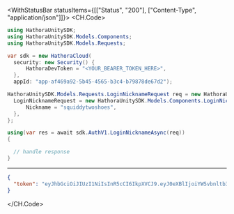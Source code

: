 

<WithStatusBar statusItems={[["Status", "200"], ["Content-Type", "application/json"]]}>
  <CH.Code>
  ```csharp LoginNickname.cs
  using HathoraUnitySDK;
using HathoraUnitySDK.Models.Components;
using HathoraUnitySDK.Models.Requests;

var sdk = new HathoraCloud(
    security: new Security() {
        HathoraDevToken = "<YOUR_BEARER_TOKEN_HERE>",
    },
    appId: "app-af469a92-5b45-4565-b3c4-b79878de67d2");

HathoraUnitySDK.Models.Requests.LoginNicknameRequest req = new HathoraUnitySDK.Models.Requests.LoginNicknameRequest() {
    LoginNicknameRequest = new HathoraUnitySDK.Models.Components.LoginNicknameRequest() {
        Nickname = "squiddytwoshoes",
    },
};

using(var res = await sdk.AuthV1.LoginNicknameAsync(req))
{

    // handle response
}
  ```
  ---

  ```json Example Response
  {
    "token": "eyJhbGciOiJIUzI1NiIsInR5cCI6IkpXVCJ9.eyJ0eXBlIjoiYW5vbnltb3VzIiwiaWQiOiJ3aDA4eWN3eTJwOSIsIm5hbWUiOiJqaXR0ZXJ5LXNhbG1vbi1ndWxsIiwiaWF0IjoxNjg5MzQ5MTk3fQ.-LzlPhZw2tw0ycZ229IRHwwmINGKWNPFMDrXOphLjEk"
  }
  ```
  </CH.Code>
</WithStatusBar>

